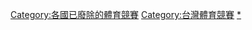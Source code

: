 [[Category:各國已廢除的體育競賽|Category:各國已廢除的體育競賽]]
[[Category:台灣體育競賽|Category:台灣體育競賽]]
[[Category:台灣體育史|*]]